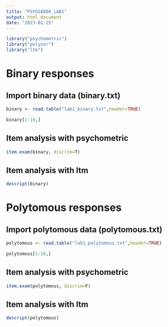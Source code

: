 ```yaml
---
title: "PSYGS8880_LAB1"
output: html_document
date: "2023-01-25"
---
```

```r
library("psychometric")
library("polycor")
library("ltm")
```

# Binary responses

## Import binary data (binary.txt)
```r
binary <- read.table("lab1_binary.txt",header=TRUE) 

binary[1:10,]
```

## Item analysis with psychometric
```r
item.exam(binary, discrim=T)
```

## Item analysis with ltm
```r
descript(binary)
```

# Polytomous responses

## Import polytomous data (polytomous.txt)
```r
polytomous <- read.table("lab1_polytomous.txt",header=TRUE) 

polytomous[1:10,]
```

## Item analysis with psychometric
```r
item.exam(polytomous, discrim=F)
```

## Item analysis with ltm
```r
descript(polytomous)
```

